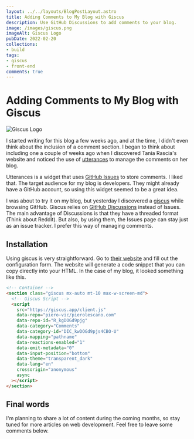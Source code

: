 ```yaml
---
layout: ../../layouts/BlogPostLayout.astro
title: Adding Comments to My Blog with Giscus
description: Use GitHub Discussions to add comments to your blog.
image: /images/giscus.png
imageAlt: Giscus Logo
pubDate: 2022-02-20
collections:
- build
tags:
- giscus
- front-end
comments: true
---
```


# Adding Comments to My Blog with Giscus

<img src="/images/giscus.png" alt="Giscus Logo" class="rounded-xl" />

I started writing for this blog a few weeks ago, and at the time, I didn't even think about the inclusion of a comment
section. I began to think about including one a couple of weeks ago when I discovered Tania Rascia's website and noticed
the use of [utterances](https://github.com/utterance/utterances) to manage the comments on her blog.

Utterances is a widget that uses
[GitHub Issues](https://docs.github.com/en/issues/tracking-your-work-with-issues/about-issues) to store comments. I
liked that. The target audience for my blog is developers. They might already have a GitHub account, so using this
widget seemed to be a great idea.

I was about to try it on my blog, but yesterday I discovered a [giscus](https://github.com/giscus/giscus) while browsing
GitHub. Giscus relies on [GitHub Discussions](https://docs.github.com/en/discussions) instead of Issues. The main
advantage of Discussions is that they have a threaded format (Think about Reddit). But also, by using them, the Issues
page can stay just as an issue tracker. I prefer this way of managing comments.

## Installation

Using giscus is very straightforward. Go to [their website](https://giscus.app) and fill out the configuration form. The
website will generate a code snippet that you can copy directly into your HTML. In the case of my blog, it looked
something like this.

```html
<!-- Container -->
<section class="giscus mx-auto mt-10 max-w-screen-md">
  <!-- Giscus Script -->
  <script
    src="https://giscus.app/client.js"
    data-repo="piero-vic/pierolescano.com"
    data-repo-id="R_kgDOGd9pjg"
    data-category="Comments"
    data-category-id="DIC_kwDOGd9pjs4CBO-U"
    data-mapping="pathname"
    data-reactions-enabled="1"
    data-emit-metadata="0"
    data-input-position="bottom"
    data-theme="transparent_dark"
    data-lang="en"
    crossorigin="anonymous"
    async
  ></script>
</section>
```

## Final words

I'm planning to share a lot of content during the coming months, so stay tuned for more articles on web development.
Feel free to leave some comments below.
